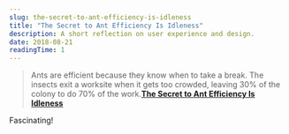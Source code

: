 ```yaml
---
slug: the-secret-to-ant-efficiency-is-idleness
title: "The Secret to Ant Efficiency Is Idleness"
description: A short reflection on user experience and design.
date: 2018-08-21
readingTime: 1
---
```


>Ants are efficient because they know when to take a break. The insects exit a worksite when it gets too crowded, leaving 30% of the colony to do 70% of the work.**<a href="https://www.nytimes.com/2018/08/16/science/ants-worker-idleness.html">The Secret to Ant Efficiency Is Idleness</a>**

Fascinating!